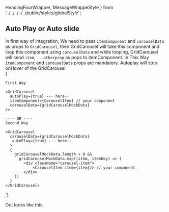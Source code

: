    HeadingFourWrapper, MessageWrappeStyle } from '../../../../../public/styles/globalStyle';

<Meta title="Auto Play or Auto slide" component={GridCarousel} />

## Auto Play or Auto slide

<StyledSubPara>
  In first way of integration, We need to pass <code>itemComponent</code> and <code>carouselData</code>
  as props to <code>GridCarousel</code>, then GridCarousel will take this component and loop this component using <code>carouselData</code>
  and while looping, GridCarousel will send <code>item</code>, <code>...otherprop</code> as pops to itemComponent.
</StyledSubPara>

<MessageWrappeStyle>
  In This Way <code>itemComponent</code> and <code>carouselData</code> props are mandatory.
</MessageWrappeStyle>

<MessageWrappeStyle>
  Autoplay will stop onHover of the GridCarousel
</MessageWrappeStyle>

<CodeWrapper>
  <div className="codeIn">
  {`
   
    First Way
    
    <GridCarousel
      autoPlay={true} --- here--
      itemComponent={CarouselItem} // your component
      carouselData={gridCarouselMockData}
    />
    
    ---- OR ---- 
    Second Way
    
    <GridCarousel
      carouselData={gridCarouselMockData}
       autoPlay={true} --- here--
      >
      {
        gridCarouselMockData.length > 0 && 
          gridCarouselMockData.map((item, itemKey) => (
            <div className="carousel-item">
                <CarouselItem item={item}/> // your component
            </div>
        ))
      }
    </GridCarousel>
  `} 
  </div>
</CodeWrapper>

<HeadingFourWrapper>Out looks like this</HeadingFourWrapper>

<GridCarousel
  itemComponent={CarouselItem}
  carouselData={gridCarouselMockData}
  autoPlay={true}
/>

